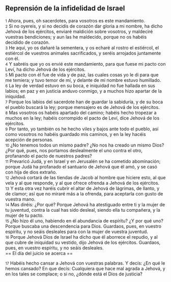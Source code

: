 == Reprensión de la infidelidad de Israel ==

{{anchor|1}} <small>1</small> Ahora, pues, oh sacerdotes, para vosotros es este mandamiento.<br>
{{anchor|2}} <small>2</small> Si no oyereis, y si no decidís de corazón dar gloria a mi nombre, ha dicho Jehová de los ejércitos, enviaré maldición sobre vosotros, y maldeciré vuestras bendiciones; y aun las he maldecido, porque no os habéis decidido de corazón.<br>
{{anchor|3}} <small>3</small> He aquí, yo os dañaré la sementera, y os echaré al rostro el estiércol, el estiércol de vuestros animales sacrificados, y seréis arrojados juntamente con él.<br>
{{anchor|4}} <small>4</small> Y sabréis que yo os envié este mandamiento, para que fuese mi pacto con Leví, ha dicho Jehová de los ejércitos.<br>
{{anchor|5}} <small>5</small> Mi pacto con él fue de vida y de paz, las cuales cosas yo le di para que me temiera; y tuvo temor de mí, y delante de mi nombre estuvo humillado.<br>
{{anchor|6}} <small>6</small> La ley de verdad estuvo en su boca, e iniquidad no fue hallada en sus labios; en paz y en justicia anduvo conmigo, y a muchos hizo apartar de la iniquidad.<br>
{{anchor|7}} <small>7</small> Porque los labios del sacerdote han de guardar la sabiduría, y de su boca el pueblo buscará la ley; porque mensajero es de Jehová de los ejércitos.<br>
{{anchor|8}} <small>8</small> Mas vosotros os habéis apartado del camino; habéis hecho tropezar a muchos en la ley; habéis corrompido el pacto de Leví, dice Jehová de los ejércitos.<br>
{{anchor|9}} <small>9</small> Por tanto, yo también os he hecho viles y bajos ante todo el pueblo, así como vosotros no habéis guardado mis caminos, y en la ley hacéis acepción de personas.<br>
{{anchor|10}} <small>10</small> ¿No tenemos todos un mismo padre? ¿No nos ha creado un mismo Dios? ¿Por qué, pues, nos portamos deslealmente el uno contra el otro, profanando el pacto de nuestros padres?<br>
{{anchor|11}} <small>11</small> Prevaricó Judá, y en Israel y en Jerusalén se ha cometido abominación; porque Judá ha profanado el santuario de Jehová que él amó, y se casó con hija de dios extraño.<br>
{{anchor|12}} <small>12</small> Jehová cortará de las tiendas de Jacob al hombre que hiciere esto, al que vela y al que responde, y al que ofrece ofrenda a Jehová de los ejércitos.<br>
{{anchor|13}} <small>13</small> Y esta otra vez haréis cubrir el altar de Jehová de lágrimas, de llanto, y de clamor; así que no miraré más a la ofrenda, para aceptarla con gusto de vuestra mano.<br>
{{anchor|14}} <small>14</small> Mas diréis: ¿Por qué? Porque Jehová ha atestiguado entre ti y la mujer de tu juventud, contra la cual has sido desleal, siendo ella tu compañera, y la mujer de tu pacto.<br>
{{anchor|15}} <small>15</small> ¿No hizo él uno, habiendo en él abundancia de espíritu? ¿Y por qué uno? Porque buscaba una descendencia para Dios. Guardaos, pues, en vuestro espíritu, y no seáis desleales para con la mujer de vuestra juventud.<br>
{{anchor|16}} <small>16</small> Porque Jehová Dios de Israel ha dicho que él aborrece el repudio, y al que cubre de iniquidad su vestido, dijo Jehová de los ejércitos. Guardaos, pues, en vuestro espíritu, y no seáis desleales.<br>
== El día del juicio se acerca ==

{{anchor|17}} <small>17</small> Habéis hecho cansar a Jehová con vuestras palabras. Y decís: ¿En qué le hemos cansado? En que decís: Cualquiera que hace mal agrada a Jehová, y en los tales se complace; o si no, ¿dónde está el Dios de justicia?<br>

